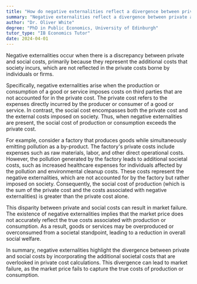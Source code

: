 ```yaml
---
title: "How do negative externalities reflect a divergence between private and social costs?"
summary: "Negative externalities reflect a divergence between private and social costs as they represent the additional costs borne by society, not accounted for by private individuals or firms."
author: "Dr. Oliver White"
degree: "PhD in Public Economics, University of Edinburgh"
tutor_type: "IB Economics Tutor"
date: 2024-04-01
---
```


Negative externalities occur when there is a discrepancy between private and social costs, primarily because they represent the additional costs that society incurs, which are not reflected in the private costs borne by individuals or firms.

Specifically, negative externalities arise when the production or consumption of a good or service imposes costs on third parties that are not accounted for in the private cost. The private cost refers to the expenses directly incurred by the producer or consumer of a good or service. In contrast, the social cost encompasses both the private cost and the external costs imposed on society. Thus, when negative externalities are present, the social cost of production or consumption exceeds the private cost.

For example, consider a factory that produces goods while simultaneously emitting pollution as a by-product. The factory's private costs include expenses such as raw materials, labor, and other direct operational costs. However, the pollution generated by the factory leads to additional societal costs, such as increased healthcare expenses for individuals affected by the pollution and environmental cleanup costs. These costs represent the negative externalities, which are not accounted for by the factory but rather imposed on society. Consequently, the social cost of production (which is the sum of the private cost and the costs associated with negative externalities) is greater than the private cost alone.

This disparity between private and social costs can result in market failure. The existence of negative externalities implies that the market price does not accurately reflect the true costs associated with production or consumption. As a result, goods or services may be overproduced or overconsumed from a societal standpoint, leading to a reduction in overall social welfare.

In summary, negative externalities highlight the divergence between private and social costs by incorporating the additional societal costs that are overlooked in private cost calculations. This divergence can lead to market failure, as the market price fails to capture the true costs of production or consumption.
    